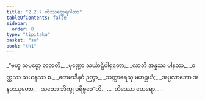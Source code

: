 ```yaml
---
title: "2.2.7 တိဿတ္ထေရဂါထာ"
tableOfContents: false
sidebar:
  order: 8
type: "tipitaka"
basket: "su"
book: "th1"
---
```



<DynamicBreadcrumb />

<Division number="153" book="th1">

<Paragraph number="324" type="verses" book="th1">
_“ဗဟူ သပတ္တေ လဘတိ,_  
_မုဏ္ဍော သင်္ဃာဋိပါရုတော;_  
_လာဘီ အန္နဿ ပါနဿ,_  
_ဝတ္ထဿ သယနဿ စ._  

</Paragraph>

</Division>
<Division number="154" book="th1">

<Paragraph number="325" type="verses" book="th1">
_ဧတမာဒီနဝံ ဉတွာ,_  
_သက္ကာရေသု မဟဗ္ဘယံ;_  
_အပ္ပလာဘော အနဝဿုတော,_  
_သတော ဘိက္ခု ပရိဗ္ဗဇေ”တိ._  


</Paragraph>
</Division>

<Paragraph number="326" type="center" book="th1">
…  တိဿော ထေရော… .
</Paragraph>